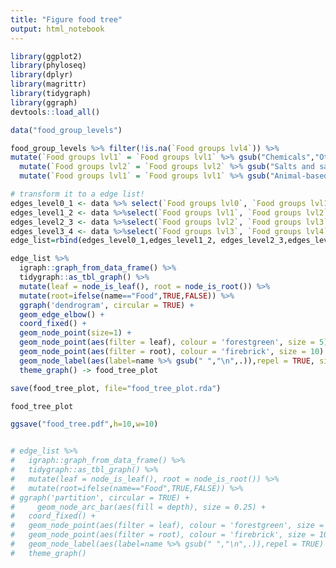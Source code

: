 ```yaml
---
title: "Figure food tree"
output: html_notebook
---
```



```r
library(ggplot2)
library(phyloseq)
library(dplyr)
library(magrittr)
library(tidygraph)
library(ggraph)
devtools::load_all()


```



```r
data("food_group_levels")

food_group_levels %>% filter(!is.na(`Food groups lvl4`)) %>%
mutate(`Food groups lvl1` = `Food groups lvl1` %>% gsub("Chemicals","Others",.)) %>%
  mutate(`Food groups lvl2` = `Food groups lvl2` %>% gsub("Salts and sauces","Salts and sauce",. )) %>%
  mutate(`Food groups lvl1` = `Food groups lvl1` %>% gsub("Animal-based","Animal-based",.)) -> data

# transform it to a edge list!
edges_level0_1 <- data %>% select(`Food groups lvl0`, `Food groups lvl1`) %>% unique %>% rename(from=`Food groups lvl0`, to=`Food groups lvl1`)
edges_level1_2 <- data %>%select(`Food groups lvl1`, `Food groups lvl2`) %>% unique %>% rename(from=`Food groups lvl1`, to=`Food groups lvl2`)
edges_level2_3 <- data %>%select(`Food groups lvl2`, `Food groups lvl3`) %>% unique %>% rename(from=`Food groups lvl2`, to=`Food groups lvl3`)
edges_level3_4 <- data %>%select(`Food groups lvl3`, `Food groups lvl4`) %>% unique %>% rename(from=`Food groups lvl3`, to=`Food groups lvl4`)
edge_list=rbind(edges_level0_1,edges_level1_2, edges_level2_3,edges_level3_4)


```


```r
edge_list %>%
  igraph::graph_from_data_frame() %>%
  tidygraph::as_tbl_graph() %>%
  mutate(leaf = node_is_leaf(), root = node_is_root()) %>%
  mutate(root=ifelse(name=="Food",TRUE,FALSE)) %>%
  ggraph('dendrogram', circular = TRUE) + 
  geom_edge_elbow() + 
  coord_fixed() +
  geom_node_point(size=1) +
  geom_node_point(aes(filter = leaf), colour = 'forestgreen', size = 5) +
  geom_node_point(aes(filter = root), colour = 'firebrick', size = 10) +
  geom_node_label(aes(label=name %>% gsub(" ","\n",.)),repel = TRUE, size=3,segment.alpha = 0.5) +
  theme_graph() -> food_tree_plot

save(food_tree_plot, file="food_tree_plot.rda")

food_tree_plot

ggsave("food_tree.pdf",h=10,w=10)


# edge_list %>%
#   igraph::graph_from_data_frame() %>%
#   tidygraph::as_tbl_graph() %>%
#   mutate(leaf = node_is_leaf(), root = node_is_root()) %>%
#   mutate(root=ifelse(name=="Food",TRUE,FALSE)) %>%
# ggraph('partition', circular = TRUE) + 
#     geom_node_arc_bar(aes(fill = depth), size = 0.25) +
#   coord_fixed() +
#   geom_node_point(aes(filter = leaf), colour = 'forestgreen', size = 5) +
#   geom_node_point(aes(filter = root), colour = 'firebrick', size = 10) +
#   geom_node_label(aes(label=name %>% gsub(" ","\n",.)),repel = TRUE) +
#   theme_graph()


```


